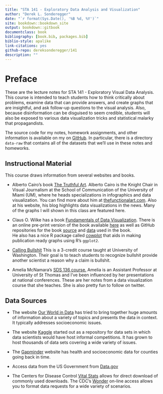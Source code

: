 ```yaml
--- 
title: "STA 141 - Exploratory Data Analysis and Visualization"
author: "Derek L. Sonderegger"
date: "`r format(Sys.Date(), '%B %d, %Y')`"
site: bookdown::bookdown_site
output: bookdown::gitbook
documentclass: book
bibliography: [book.bib, packages.bib]
biblio-style: apalike
link-citations: yes
github-repo: dereksonderegger/141
description: ""
---
```


# Preface {-}
These are the lecture notes for STA 141 - Exploratory Visual Data Analysis. This course is intended to teach students how to think critically about problems, examine data that can provide answers, and create graphs that are insightful, and ask follow-up questions to the visual analysis. Also, because disinformation can be disguised to seem credible, students will also be exposed to various data visualization tricks and statistical malarky that propagandists.

The source code for my notes, homework assignments, and other information is available on my on [GitHub](https://github.com/dereksonderegger/141). In particular, there is a directory `data-raw` that contains all of the datasets that we'll use in these notes and homeworks.

## Instructional Material
This course draws information from several websites and books.

* Alberto Cairo's book [The Truthful Art](https://www.amazon.com/dp/0321934075/ref=cm_sw_em_r_mt_dp_U_C6zxDbY6JT04F). Alberto Cairo is the Knight Chair in Visual Journalism at the School of Communication of the University of Miami (UM), where he heads specializations in infographics and data visualization. You can find more about him at [thefunctionalart.com](http://www.thefunctionalart.com). Also at his website, his blog highlights data visualizations in the news. Many of the graphs I will shown in this class are featured here. 

* Claus O. Wilke has a book 
[Fundamentals of Data Visualization](https://www.amazon.com/dp/1492031089/ref=cm_sw_em_r_mt_dp_U_DvAxDbV7NFYY6). 
There is an online pre-print version of the book available 
[here](https://serialmentor.com/dataviz/) 
as well as GitHub repositories for the book 
[source](https://github.com/clauswilke/dataviz) 
and 
[data](https://github.com/clauswilke/dviz.supp) used in the book.  
He also has a nice R package called [cowplot](https://cran.r-project.org/web/packages/cowplot/vignettes/introduction.html) that aids in making publication ready graphs using R's `ggplot2`.

* [Calling Bullshit](https://callingbullshit.org) This is a 3-credit course taught at University of Washington. Their goal is to teach students to recognize bullshit provide another scientist a reason why a claim is bullshit.

* Amelia McNamara's [SDS 136 course.](http://www.amelia.mn/sds136/index.html) Amelia is an Assistant Professor at University of St Thomas and I've been influenced by her presentations at national conferences. These are her notes from a data visualization course that she teaches. She is also pretty fun to follow on twitter.


## Data Sources

* The website [Our World in Data](https://ourworldindata.org) has tried to bring together huge amounts of information about a variety of topics and presents the data in context. It typically addresses socioeconomic issues.

* The website [Kaggle](https://www.kaggle.com) started out as a repository for data sets in which data scientists would have host informal competitions. It has grown to host thousands of data sets covering a wide variety of issues.

* The [Gapminder](https://www.gapminder.org) website has health and socioeconomic data for counties going back in time.

* Access data from the US Government from [Data.gov](http://www.data.gov)

* The Centers for Disease Control [Vital Stats](https://www.cdc.gov/nchs/data_access/vitalstatsonline.htm) allows for direct download of commonly used downloads. The CDC's [Wonder](https://wonder.cdc.gov) on-line access allows you to format data requests for a wide variety of scenarios.

